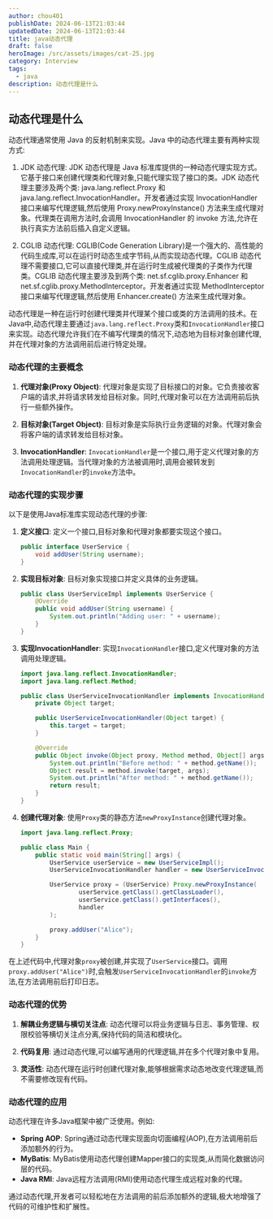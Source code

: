 ```yaml
---
author: chou401
publishDate: 2024-06-13T21:03:44
updatedDate: 2024-06-13T21:03:44
title: java动态代理
draft: false
heroImage: /src/assets/images/cat-25.jpg
category: Interview
tags:
  - java
description: 动态代理是什么
---
```


## 动态代理是什么

动态代理通常使用 Java 的反射机制来实现。Java 中的动态代理主要有两种实现方式:

1. JDK 动态代理: JDK 动态代理是 Java 标准库提供的一种动态代理实现方式。它基于接口来创建代理类和代理对象,只能代理实现了接口的类。JDK 动态代理主要涉及两个类: java.lang.reflect.Proxy 和 java.lang.reflect.InvocationHandler。开发者通过实现 InvocationHandler 接口来编写代理逻辑,然后使用 Proxy.newProxyInstance() 方法来生成代理对象。代理类在调用方法时,会调用 InvocationHandler 的 invoke 方法,允许在执行真实方法前后插入自定义逻辑。

2. CGLIB 动态代理: CGLIB(Code Generation Library)是一个强大的、高性能的代码生成库,可以在运行时动态生成字节码,从而实现动态代理。CGLIB 动态代理不需要接口,它可以直接代理类,并在运行时生成被代理类的子类作为代理类。CGLIB 动态代理主要涉及到两个类: net.sf.cglib.proxy.Enhancer 和 net.sf.cglib.proxy.MethodInterceptor。开发者通过实现 MethodInterceptor 接口来编写代理逻辑,然后使用 Enhancer.create() 方法来生成代理对象。

动态代理是一种在运行时创建代理类并代理某个接口或类的方法调用的技术。在Java中,动态代理主要通过`java.lang.reflect.Proxy`类和`InvocationHandler`接口来实现。动态代理允许我们在不编写代理类的情况下,动态地为目标对象创建代理,并在代理对象的方法调用前后进行特定处理。

### 动态代理的主要概念

1. **代理对象(Proxy Object)**:
   代理对象是实现了目标接口的对象。它负责接收客户端的请求,并将请求转发给目标对象。同时,代理对象可以在方法调用前后执行一些额外操作。

2. **目标对象(Target Object)**:
   目标对象是实际执行业务逻辑的对象。代理对象会将客户端的请求转发给目标对象。

3. **InvocationHandler**:
   `InvocationHandler`是一个接口,用于定义代理对象的方法调用处理逻辑。当代理对象的方法被调用时,调用会被转发到`InvocationHandler`的`invoke`方法中。

### 动态代理的实现步骤

以下是使用Java标准库实现动态代理的步骤:

1. **定义接口**:
   定义一个接口,目标对象和代理对象都要实现这个接口。

   ```java
   public interface UserService {
       void addUser(String username);
   }
   ```

2. **实现目标对象**:
   目标对象实现接口并定义具体的业务逻辑。

   ```java
   public class UserServiceImpl implements UserService {
       @Override
       public void addUser(String username) {
           System.out.println("Adding user: " + username);
       }
   }
   ```

3. **实现InvocationHandler**:
   实现`InvocationHandler`接口,定义代理对象的方法调用处理逻辑。

   ```java
   import java.lang.reflect.InvocationHandler;
   import java.lang.reflect.Method;

   public class UserServiceInvocationHandler implements InvocationHandler {
       private Object target;

       public UserServiceInvocationHandler(Object target) {
           this.target = target;
       }

       @Override
       public Object invoke(Object proxy, Method method, Object[] args) throws Throwable {
           System.out.println("Before method: " + method.getName());
           Object result = method.invoke(target, args);
           System.out.println("After method: " + method.getName());
           return result;
       }
   }
   ```

4. **创建代理对象**:
   使用`Proxy`类的静态方法`newProxyInstance`创建代理对象。

   ```java
   import java.lang.reflect.Proxy;

   public class Main {
       public static void main(String[] args) {
           UserService userService = new UserServiceImpl();
           UserServiceInvocationHandler handler = new UserServiceInvocationHandler(userService);

           UserService proxy = (UserService) Proxy.newProxyInstance(
                   userService.getClass().getClassLoader(),
                   userService.getClass().getInterfaces(),
                   handler
           );

           proxy.addUser("Alice");
       }
   }
   ```

在上述代码中,代理对象`proxy`被创建,并实现了`UserService`接口。调用`proxy.addUser("Alice")`时,会触发`UserServiceInvocationHandler`的`invoke`方法,在方法调用前后打印日志。

### 动态代理的优势

1. **解耦业务逻辑与横切关注点**:
   动态代理可以将业务逻辑与日志、事务管理、权限校验等横切关注点分离,保持代码的简洁和模块化。

2. **代码复用**:
   通过动态代理,可以编写通用的代理逻辑,并在多个代理对象中复用。

3. **灵活性**:
   动态代理在运行时创建代理对象,能够根据需求动态地改变代理逻辑,而不需要修改现有代码。

### 动态代理的应用

动态代理在许多Java框架中被广泛使用。例如:

- **Spring AOP**: Spring通过动态代理实现面向切面编程(AOP),在方法调用前后添加额外的行为。
- **MyBatis**: MyBatis使用动态代理创建Mapper接口的实现类,从而简化数据访问层的代码。
- **Java RMI**: Java远程方法调用(RMI)使用动态代理生成远程对象的代理。

通过动态代理,开发者可以轻松地在方法调用的前后添加额外的逻辑,极大地增强了代码的可维护性和扩展性。
